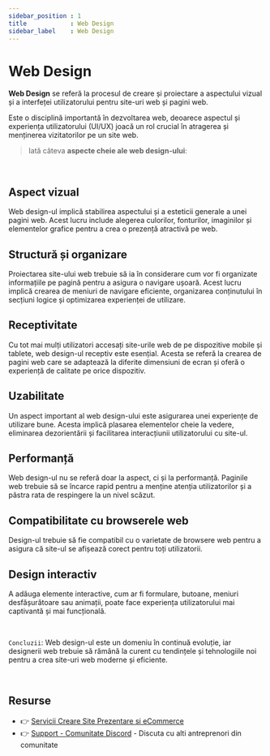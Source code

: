 ```yaml
---
sidebar_position : 1
title            : Web Design
sidebar_label    : Web Design
---
```


# Web Design

**Web Design** se referă la procesul de creare și proiectare a aspectului vizual și a interfeței utilizatorului pentru site-uri web și pagini web. 

Este o disciplină importantă în dezvoltarea web, deoarece aspectul și experiența utilizatorului (UI/UX) joacă un rol crucial în atragerea și menținerea vizitatorilor pe un site web.

> Iată câteva **aspecte cheie ale web design-ului**:

<br />

## **Aspect vizual** 

Web design-ul implică stabilirea aspectului și a esteticii generale a unei pagini web. 
Acest lucru include alegerea culorilor, fonturilor, imaginilor și elementelor grafice pentru a crea o prezență atractivă pe web.

## **Structură și organizare** 

Proiectarea site-ului web trebuie să ia în considerare cum vor fi organizate informațiile pe pagină pentru a asigura o navigare ușoară. 
Acest lucru implică crearea de meniuri de navigare eficiente, organizarea conținutului în secțiuni logice și optimizarea experienței de utilizare.

## **Receptivitate** 

Cu tot mai mulți utilizatori accesați site-urile web de pe dispozitive mobile și tablete, web design-ul receptiv este esențial. 
Acesta se referă la crearea de pagini web care se adaptează la diferite dimensiuni de ecran și oferă o experiență de calitate pe orice dispozitiv.

## **Uzabilitate** 

Un aspect important al web design-ului este asigurarea unei experiențe de utilizare bune. 
Acesta implică plasarea elementelor cheie la vedere, eliminarea dezorientării și facilitarea interacțiunii utilizatorului cu site-ul.

## **Performanță** 

Web design-ul nu se referă doar la aspect, ci și la performanță. 
Paginile web trebuie să se încarce rapid pentru a menține atenția utilizatorilor și a păstra rata de respingere la un nivel scăzut.

## **Compatibilitate cu browserele web** 

Design-ul trebuie să fie compatibil cu o varietate de browsere web pentru a asigura că site-ul se afișează corect pentru toți utilizatorii.

## **Design interactiv** 

A adăuga elemente interactive, cum ar fi formulare, butoane, meniuri desfășurătoare sau animații, poate face experiența utilizatorului mai captivantă și mai funcțională.

<br />

`Concluzii`: Web design-ul este un domeniu în continuă evoluție, iar designerii web trebuie să rămână la curent cu tendințele și tehnologiile noi pentru a crea site-uri web moderne și eficiente.

<br />

## Resurse

- 👉 [Servicii Creare Site Prezentare si eCommerce](https://websitemarket.ro/)
- 👉 [Support - Comunitate Discord](https://discord.gg/MFRQmAk) - Discuta cu alti antreprenori din comunitate
